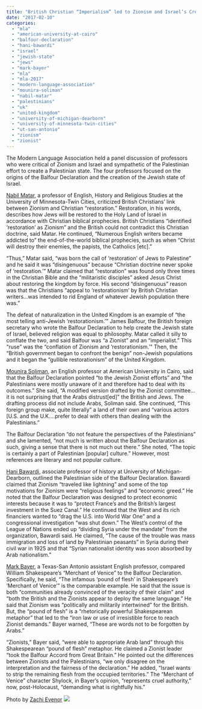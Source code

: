 ```yaml
---
title: "British Christian “Imperialism” led to Zionism and Israel’s Creation, Professors Claim"
date: "2017-02-10"
categories: 
  - "mla"
  - "american-university-at-cairo"
  - "balfour-declaration"
  - "hani-bawardi"
  - "israel"
  - "jewish-state"
  - "jews"
  - "mark-bayer"
  - "mla"
  - "mla-2017"
  - "modern-language-association"
  - "mounira-soliman"
  - "nabil-matar"
  - "palestinians"
  - "uk"
  - "united-kingdom"
  - "university-of-michigan-dearborn"
  - "university-of-minnesota-twin-cities"
  - "ut-san-antonio"
  - "zionism"
  - "zionist"
---
```


The Modern Language Association held a panel discussion of professors who were critical of Zionism and Israel and sympathetic of the Palestinian effort to create a Palestinian state. The four professors focused on the origins of the Balfour Declaration and the creation of the Jewish state of Israel.

[Nabil Matar](http://schools.aucegypt.edu/fac/Profiles/Pages/Mounira-Soliman.aspx), a professor of English, History and Religious Studies at the University of Minnesota-Twin Cities, criticized British Christians’ link between Zionism and Christian “restoration.” Restoration, in his words, describes how Jews will be restored to the Holy Land of Israel in accordance with Christian biblical prophecies. British Christians “identified ‘restoration’ as Zionism” and the British could not contradict this Christian doctrine, said Matar. He continued, “Numerous English writers became addicted to” the end-of-the-world biblical prophecies, such as when “Christ will destroy their enemies, the papists, the Catholics [etc].”

“Thus,” Matar said, “was born the call of 'restoration' of Jews to Palestine" and he said it was “disingenuous” because “Christian doctrine never spoke of ‘restoration.’” Matar claimed that “restoration” was found only three times in the Christian Bible and the “militaristic disciples” asked Jesus Christ about restoring the kingdom by force. His second “disingenuous” reason was that the Christians “appeal to ‘restorationism’ by British Christian writers...was intended to rid England of whatever Jewish population there was.”

The defeat of naturalization in the United Kingdom is an example of “the most telling anti-Jewish ‘restorationism.’” James Balfour, the British foreign secretary who wrote the Balfour Declaration to help create the Jewish state of Israel, believed religion was equal to philosophy. Matar called it silly to conflate the two, and said Balfour was “a Zionist” and an “imperialist.” This “ruse” was the “conflation of Zionism and ‘restorationism.’” Then, the “British government began to confront the benign” non-Jewish populations and it began the “gullible restorationism” of the United Kingdom.

[Mounira Soliman](http://schools.aucegypt.edu/fac/Profiles/Pages/Mounira-Soliman.aspx), an English professor at American University in Cairo, said that the Balfour Declaration pointed “to the Jewish Zionist efforts” and “the Palestinians were mostly unaware of it and therefore had to deal with its outcomes.” She said, “A modified version drafted by the Zionist committee…it is not surprising that the Arabs distrust[ed]” the British and Jews. The drafting process did not include Arabs, Soliman said. She continued, “This foreign group make, quite literally" a land of their own and “various actors [U.S. and the U.K....prefer to deal with others than dealing with the Palestinians.”

The Balfour Declaration “do not feature the perspectives of the Palestinians" and she lamented, “not much is written about the Balfour Declaration as such, giving a sense that there is not much out there.” She noted, “The topic is certainly a part of Palestinian [popular] culture.” However, most references are literary and not popular culture.

[Hani Bawardi](http://umdearborn.edu/casl/hbawardi/), associate professor of history at University of Michigan-Dearborn, outlined the Palestinian side of the Balfour Declaration. Bawardi claimed that Zionism “traveled like lightning” and some of the top motivations for Zionism were “religious feelings” and “economic greed.” He noted that the Balfour Declaration was designed to protect economic interests because it was to “protect France's and the British's largest investment in the Suez Canal.” He continued that the West and its rich financiers wanted to “drag the U.S. into World War One” and a congressional investigation “was shut down.” The West’s control of the League of Nations ended up “dividing Syria under the mandate” from the organization, Bawardi said. He claimed, “The cause of the trouble was mass immigration and loss of land by Palestinian peasants" in Syria during their civil war in 1925 and that “Syrian nationalist identity was soon absorbed by Arab nationalism.”

[Mark Bayer](http://colfa.utsa.edu/english/bayer.html), a Texas-San Antonio assistant English professor, compared William Shakespeare’s “Merchant of Venice” to the Balfour Declaration. Specifically, he said, “The infamous ‘pound of flesh’ in Shakespeare's ‘Merchant of Venice’” is the comparable example. He said that the issue is both “communities already convinced of the veracity of their claim” and “both the British and the Zionists appear to deploy the same language.” He said that Zionism was “politically and militarily intertwined” for the British. But, the “pound of flesh” is a “rhetorically powerful Shakespearean metaphor” that led to the “iron law or use of irresistible force to reach Zionist demands.” Bayer warned, “These are words not to be forgotten by Arabs.”

“Zionists,” Bayer said, “were able to appropriate Arab land” through this Shakespearean “pound of flesh” metaphor. He claimed a Zionist leader “took the Balfour Accord from Great Britain.” He pointed out the differences between Zionists and the Palestinians, “we only disagree on the interpretation and the fairness of the declaration.” He added, “Israel wants to strip the remaining flesh from the occupied territories.” The “Merchant of Venice” character Shylock, in Bayer’s opinion, “represents cruel authority,” now, post-Holocaust, “demanding what is rightfully his.”

Photo by [Zachi Evenor](http://www.flickr.com/photos/40794167@N05/16567382693) [![](https://www.academia.org/wp-content/plugins/wp-inject/images/cc.png)](http://creativecommons.org/licenses/by/2.0/ "Attribution License")
